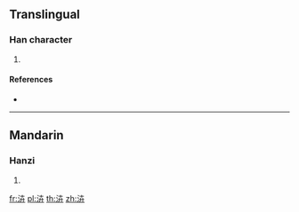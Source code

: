 ==Translingual==

===Han character===
{{Han char|rn=85|rad=水|as=05|sn=8|four=|canj=EJT|ids=⿰氵卉}}

# {{defn|Han|sort=水05}}

====References====
* {{Han ref|kx=0615.170|dkj=17278|dj=1009.130|hdz=31579.030|uh=6CCB|ud=27851}}

----

==Mandarin==

===Hanzi===
{{cmn-hanzi|pin=[[bì]] ([[bi4]]), [[huì]] ([[hui4]])|wg=pi<sup>4</sup>, hui<sup>4</sup>}}

# {{defn|lang=cmn|sort=水05}}

[[fr:泋]]
[[pl:泋]]
[[th:泋]]
[[zh:泋]]